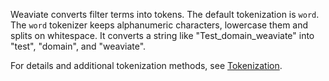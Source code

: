 Weaviate converts filter terms into tokens. The default tokenization is `word`. The `word` tokenizer keeps alphanumeric characters, lowercase them and splits on whitespace. It converts a string like "Test_domain_weaviate" into "test", "domain", and "weaviate".

For details and additional tokenization methods, see [Tokenization](/docs/weaviate/config-refs/schema#tokenization).
